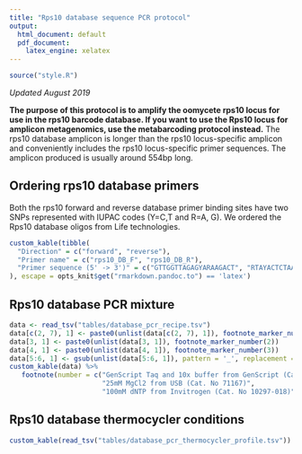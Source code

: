 ```yaml
---
title: "Rps10 database sequence PCR protocol"
output:
  html_document: default
  pdf_document:
    latex_engine: xelatex
---
```


```r
source("style.R")
```

*Updated August 2019*


**The purpose of this protocol is to amplify the oomycete rps10 locus for use in the rps10 barcode database. If you want to use the Rps10 locus for amplicon metagenomics, use the metabarcoding protocol instead.**
The rps10 database amplicon is longer than the rps10 locus-specific amplicon and conveniently includes the rps10 locus-specific primer sequences.
The amplicon produced is usually around 554bp long.


## Ordering rps10 database primers

Both the rps10 forward and reverse database primer binding sites have two SNPs represented with IUPAC codes (Y=C,T and R=A, G). 
We ordered the Rps10 database oligos from Life technologies. 

```r
custom_kable(tibble(
  "Direction" = c("forward", "reverse"),
  "Primer name" = c("rps10_DB_F", "rps10_DB_R"),
  "Primer sequence (5' -> 3')" = c("GTTGGTTAGAGYARAAGACT", "RTAYACTCTAACCAACTGAGT")
), escape = opts_knit$get("rmarkdown.pandoc.to") == 'latex')
```


## Rps10 database PCR mixture

```r
data <- read_tsv("tables/database_pcr_recipe.tsv")
data[c(2, 7), 1] <- paste0(unlist(data[c(2, 7), 1]), footnote_marker_number(1))
data[3, 1] <- paste0(unlist(data[3, 1]), footnote_marker_number(2))
data[4, 1] <- paste0(unlist(data[4, 1]), footnote_marker_number(3))
data[5:6, 1] <- gsub(unlist(data[5:6, 1]), pattern = '_', replacement = '\\_', fixed = TRUE)
custom_kable(data) %>%
   footnote(number = c("GenScript Taq and 10x buffer from GenScript (Cat. No. E00007)",
                       "25mM MgCl2 from USB (Cat. No 71167)",
                       "100mM dNTP from Invitrogen (Cat. No 10297-018)"))
```


## Rps10 database thermocycler conditions

```r
custom_kable(read_tsv("tables/database_pcr_thermocycler_profile.tsv")) 
```
